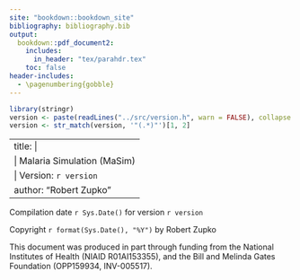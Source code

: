 ```yaml
---
site: "bookdown::bookdown_site"
bibliography: bibliography.bib
output:
  bookdown::pdf_document2:
    includes:
      in_header: "tex/parahdr.tex"
    toc: false
header-includes:
  - \pagenumbering{gobble}
---
```


<!-- Read the version number in so we can include it in the title -->
```r
library(stringr)
version <- paste(readLines("../src/version.h", warn = FALSE), collapse = " ")
version <- str_match(version, '"(.*)"')[1, 2]
```

---
title: |
    | \vspace{2in}Malaria Simulation (MaSim)
    | Version: `r version`
author: "Robert Zupko"
---

<!-- Edition notice -->
```{=latex}
\newpage
$\\[7.5in]$
```
Compilation date `r Sys.Date()` for version `r version`

Copyright `r format(Sys.Date(), "%Y")` by Robert Zupko

This document was produced in part through funding from the National Institutes of Health (NIAID R01AI153355), and the Bill and Melinda Gates Foundation (OPP159934, INV-005517).

<!-- Table of Contents -->
```{=latex}
\newpage
\pagenumbering{roman}
\tableofcontents
```
